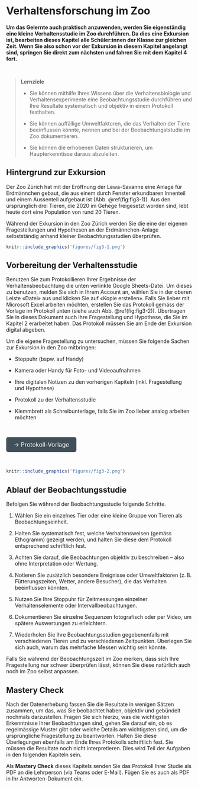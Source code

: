 # Verhaltensforschung im Zoo {#Verhaltensforschung}

**Um das Gelernte auch praktisch anzuwenden, werden Sie eigenständig eine kleine Verhaltensstudie im Zoo durchführen. Da dies eine Exkursion ist, bearbeiten dieses Kapitel alle Schüler:innen der Klasse zur gleichen Zeit. Wenn Sie also schon vor der Exkursion in diesem Kapitel angelangt sind, springen Sie direkt zum nächsten und fahren Sie mit dem Kapitel 4 fort.**

<br>

>**Lernziele**
>
>-	Sie können mithilfe Ihres Wissens über die Verhaltensbiologie und Verhaltensexperimente eine Beobachtungsstudie durchführen und Ihre Resultate systematisch und objektiv in einem Protokoll festhalten. 
>
>-	Sie können auffällige Umweltfaktoren, die das Verhalten der Tiere beeinflussen könnte, nennen und bei der Beobachtungststudie im Zoo dokumentieren.  
>
>-	Sie können die erhobenen Daten strukturieren, um Haupterkenntisse daraus abzuleiten. 



## Hintergrund zur Exkursion

Der Zoo Zürich hat mit der Eröffnung der Lewa-Savanne eine Anlage für Erdmännchen gebaut, die aus einem durch Fenster erkundbaren Innenteil und einem Aussenteil aufgebaut ist (Abb. \@ref(fig:fig3-1)). Aus den ursprünglich drei Tieren, die 2020 im Gehege freigesetzt worden sind, lebt heute dort eine Population von rund 20 Tieren. 

Während der Exkursion in den Zoo Zürich werden Sie die eine der eigenen Fragestellungen und Hypothesen an der Erdmännchen-Anlage selbstständig anhand kleiner Beobachtungsstudien überprüfen.

```r
knitr::include_graphics('figures/fig3-1.png')
```

## Vorbereitung der Verhaltensstudie

Benutzen Sie zum Protokollieren Ihrer Ergebnisse der Verhaltensbeobachtung die unten verlinkte Google Sheets-Datei. Um dieses zu benutzen, melden Sie sich in Ihrem Account an, wählen Sie in der oberen Leiste «Datei» aus und klicken Sie auf «Kopie erstellen». Falls Sie lieber mit Microsoft Excel arbeiten möchten, erstellen Sie das Protokoll gemäss der Vorlage im Protokoll unten (siehe auch Abb. \@ref(fig:fig3-2)). Übertragen Sie in dieses Dokument auch Ihre Fragestellung und Hypothese, die Sie im Kapitel 2 erarbeitet haben. Das Protokoll müssen Sie am Ende der Exkursion digital abgeben. 

Um die eigene Fragestellung zu untersuchen, müssen Sie folgende Sachen zur Exkursion in den Zoo mitbringen:  

-	Stoppuhr (bspw. auf Handy)

-	Kamera oder Handy für Foto- und Videoaufnahmen

-	Ihre digitalen Notizen zu den vorherigen Kapiteln (inkl. Fragestellung und Hypothese)

-	Protokoll zu der Verhaltensstudie 

-	Klemmbrett als Schreibunterlage, falls Sie im Zoo lieber analog arbeiten möchten

<br>

<a href="https://docs.google.com/spreadsheets/d/1lU9Bwmc03F4iuJgag1uLRwyMUFbiYMyRqTMQPnpwkFY/edit?gid=0#gid=0" download style="
  display: inline-block;
  padding: 10px 20px;
  font-size: 16px;
  background-color: #404f58;
  color: white;
  border-radius: 5px;
  text-decoration: none;
">
→ Protokoll-Vorlage
</a>

<br>
```r
knitr::include_graphics('figures/fig3-2.png')
```

## Ablauf der Beobachtungsstudie

Befolgen Sie während der Beobachtungsstudie folgende Schritte.

1.	Wählen Sie ein einzelnes Tier oder eine kleine Gruppe von Tieren als Beobachtungseinheit.

2.	Halten Sie systematisch fest, welche Verhaltensweisen (gemäss Ethogramm) gezeigt werden, und halten Sie diese dem Protokoll entsprechend schriftlich fest.

3.	Achten Sie darauf, die Beobachtungen objektiv zu beschreiben – also ohne Interpretation oder Wertung.

4.	Notieren Sie zusätzlich besondere Ereignisse oder Umweltfaktoren (z. B. Fütterungszeiten, Wetter, andere Besucher), die das Verhalten beeinflussen könnten.

5.	Nutzen Sie Ihre Stoppuhr für Zeitmessungen einzelner Verhaltenselemente oder Intervallbeobachtungen.

6.	Dokumentieren Sie einzelne Sequenzen fotografisch oder per Video, um spätere Auswertungen zu erleichtern.

7.	Wiederholen Sie Ihre Beobachtungsstudien gegebenenfalls mit verschiedenen Tieren und zu verschiedenen Zeitpunkten. Überlegen Sie sich auch, warum das mehrfache Messen wichtig sein könnte. 

Falls Sie während der Beobachtungszeit im Zoo merken, dass sich Ihre Fragestellung nur schwer überprüfen lässt, können Sie diese natürlich auch noch im Zoo selbst anpassen. 


## Mastery Check

Nach der Datenerhebung fassen Sie die Resultate in wenigen Sätzen zusammen, um das, was Sie beobachtet haben, objektiv und gebündelt nochmals darzustellen. Fragen Sie sich hierzu, was die wichtigsten Erkenntnisse Ihrer Beobachtungen sind, gehen Sie darauf ein, ob es regelmässige Muster gibt oder welche Details am wichtigsten sind, um die ursprüngliche Fragestellung zu beantworten. Halten Sie diese Überlegungen ebenfalls am Ende Ihres Protokolls schriftlich fest. Sie müssen die Resultate noch nicht interpretieren. Dies wird Teil der Aufgaben in den folgenden Kapiteln sein.

Als **Mastery Check** dieses Kapitels senden Sie das Protokoll Ihrer Studie als PDF an die Lehrperson (via Teams oder E-Mail). Fügen Sie es auch als PDF in Ihr Antworten-Dokument ein. 

